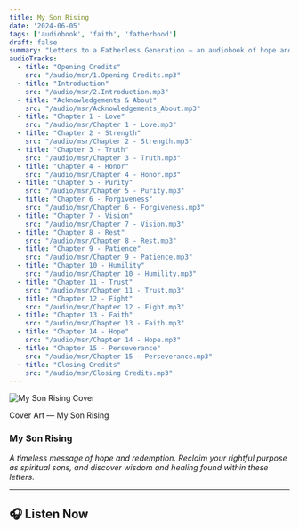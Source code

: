 ```yaml
---
title: My Son Rising
date: '2024-06-05'
tags: ['audiobook', 'faith', 'fatherhood']
draft: false
summary: "Letters to a Fatherless Generation — an audiobook of hope and redemption."
audioTracks:
  - title: "Opening Credits"
    src: "/audio/msr/1.Opening Credits.mp3"
  - title: "Introduction"
    src: "/audio/msr/2.Introduction.mp3"
  - title: "Acknowledgements & About"
    src: "/audio/msr/Acknowledgements_About.mp3"
  - title: "Chapter 1 - Love"
    src: "/audio/msr/Chapter 1 - Love.mp3"
  - title: "Chapter 2 - Strength"
    src: "/audio/msr/Chapter 2 - Strength.mp3"
  - title: "Chapter 3 - Truth"
    src: "/audio/msr/Chapter 3 - Truth.mp3"
  - title: "Chapter 4 - Honor"
    src: "/audio/msr/Chapter 4 - Honor.mp3"
  - title: "Chapter 5 - Purity"
    src: "/audio/msr/Chapter 5 - Purity.mp3"
  - title: "Chapter 6 - Forgiveness"
    src: "/audio/msr/Chapter 6 - Forgiveness.mp3"
  - title: "Chapter 7 - Vision"
    src: "/audio/msr/Chapter 7 - Vision.mp3"
  - title: "Chapter 8 - Rest"
    src: "/audio/msr/Chapter 8 - Rest.mp3"
  - title: "Chapter 9 - Patience"
    src: "/audio/msr/Chapter 9 - Patience.mp3"
  - title: "Chapter 10 - Humility"
    src: "/audio/msr/Chapter 10 - Humility.mp3"
  - title: "Chapter 11 - Trust"
    src: "/audio/msr/Chapter 11 - Trust.mp3"
  - title: "Chapter 12 - Fight"
    src: "/audio/msr/Chapter 12 - Fight.mp3"
  - title: "Chapter 13 - Faith"
    src: "/audio/msr/Chapter 13 - Faith.mp3"
  - title: "Chapter 14 - Hope"
    src: "/audio/msr/Chapter 14 - Hope.mp3"
  - title: "Chapter 15 - Perseverance"
    src: "/audio/msr/Chapter 15 - Perseverance.mp3"
  - title: "Closing Credits"
    src: "/audio/msr/Closing Credits.mp3"
---
```


<div className="flex flex-col items-center space-y-4 text-center">
  <img
    src="/images/msr_full.png"
    alt="My Son Rising Cover"
    className="max-w-full rounded-lg shadow-lg"
  />
  <p className="text-sm text-gray-600">Cover Art — My Son Rising</p>
</div>

### My Son Rising

*A timeless message of hope and redemption. Reclaim your rightful purpose as spiritual sons, and discover wisdom and healing found within these letters.*

---

## 🎧 Listen Now

<AudioPlayerClient playlist={frontmatter.audioTracks} />
